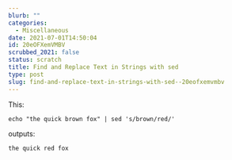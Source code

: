 ```yaml
---
blurb: ""
categories:
  - Miscellaneous
date: 2021-07-01T14:50:04
id: 20eOFXemVMBV
scrubbed_2021: false
status: scratch
title: Find and Replace Text in Strings with sed
type: post
slug: find-and-replace-text-in-strings-with-sed--20eofxemvmbv
---
```


This:

```shell
echo "the quick brown fox" | sed 's/brown/red/'
```

outputs:

```shell
the quick red fox
```
